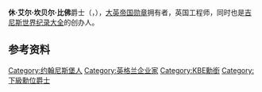 {{多個問題|
{{expand|time=2016-05-13T13:14:28+00:00}}
{{unreferenced|time=2016-05-13T13:14:28+00:00}}
{{Expand language|time=2016-05-13T11:13:17+00:00}}
}}
{{infobox person
| image =
| image_size = 
| caption = 
| alt = 
| name = 休·比佛爵士
| native_name = Hugh Eyre Campbell Beaver
| birth_date = 1890年5月4日
| birth_place = {{ZAF-1857}}[[约翰内斯堡|约翰内斯堡]]
| death_date = {{death date and age|1967|1|16|1890|5|4}}
| death_place = {{GBR}}[[英格蘭|英格蘭]][[伦敦|伦敦]]
| death_cause = 心脏衰竭
| nationality = {{GBR}}
| occupation = 工程师，企业家
| years_active = 1931年－1960年
| boards  = [[吉尼斯世界纪录大全|吉尼斯世界纪录大全]]<br/>[[健力士|健力士]]
| education = 
| alma_mater = [[伯克谢尔威灵顿学院|伯克谢尔威灵顿学院]]
| home_town = {{GBR}}伦敦
| residence = {{GBR}}伦敦
| spouse = 
| children = 
| parents = 
| family = 
| relations =
| signature =
}}

'''休·艾尔·坎贝尔·比佛'''爵士（{{lang-en|Sir '''Hugh Eyre Campbell Beaver'''}}，{{bd|1890年|5月4日|1967年|1月|16日}}），[[大英帝国勋章|大英帝国勋章]]拥有者，英国工程师，同时也是[[吉尼斯世界纪录大全|吉尼斯世界纪录大全]]的创办人。

== 参考资料 ==
{{reflist}}

{{Authority control}}
{{DEFAULTSORT:Beaver, Hugh}}
[[Category:约翰尼斯堡人|Category:约翰尼斯堡人]]
[[Category:英格兰企业家|Category:英格兰企业家]]
[[Category:KBE勳銜|Category:KBE勳銜]]
[[Category:下級勳位爵士|Category:下級勳位爵士]]